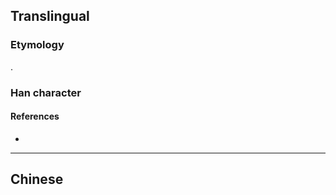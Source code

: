 {{also|圍}}
{{character info/new}}
==Translingual==
{{Han simplified forms|圍|囲|围}}

===Etymology===
{{Han simp|圍|f=韋|t=韦}}.

===Han character===
{{Han char|rn=31|rad=囗|as=04|sn=7|four=|canj=WQS|ids=⿴囗韦}}

====References====
* {{Han ref|kx=0217.251|hdz=10714.040|uh=56F4|ud=22260}}

----

==Chinese==
{{zh-see|圍}}